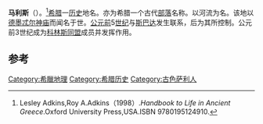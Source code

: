 {{expand|time=2013-10-17T10:51:00+00:00}}
{{refimprove|time=2013-10-17T10:51:00+00:00}}
{{Infobox
| bodyclass = 地理
| abovestyle = background:#DEB887;
| subheader = 希腊古地区
| above = 马利斯
| image = 
| caption =  
| label1 = 
| data1  = 
| label2 = 
| data2  =  
| label3 = 
| data3  =  
| label4 =
| data4  =  
| label5 =
| data5  =  
| data8  = 
}}
'''马利斯'''（{{lang-en|Malians (Greek tribe)}}）。<ref>Lesley Adkins,Roy A.Adkins（1998）.''Handbook to Life in Ancient Greece''.Oxford University Press,USA.ISBN 9780195124910.</ref>[[希腊|希腊]]一[[历史|历史]]地名。亦为希腊一个古代[[部落|部落]]名称。以河流为名。该地以[[德墨忒尔|德墨忒尔]][[神庙|神庙]]而闻名于世。[[公元前|公元前]]5[[世纪|世纪]]与[[斯巴达|斯巴达]]发生联系，后为其所控制。公元前3世纪成为[[科林斯同盟|科林斯同盟]]成员并发挥作用。

== 参考 ==
{{reflist}}

[[Category:希臘地理|Category:希臘地理]]
[[Category:希腊历史|Category:希腊历史]]
[[Category:古色萨利人|Category:古色萨利人]]